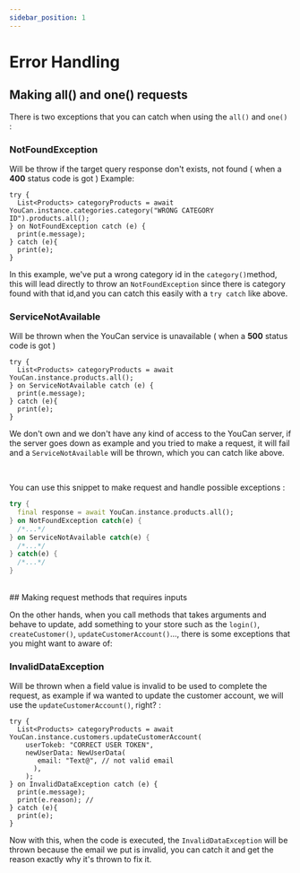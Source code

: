 ```yaml
---
sidebar_position: 1
---
```


# Error Handling

## Making all() and one() requests

There is two exceptions that you can catch when using the `all()` and `one()` :

### NotFoundException

Will be throw if the target query response don't exists, not found ( when a **400** status code is got )
Example:

```
try {
  List<Products> categoryProducts = await YouCan.instance.categories.category("WRONG CATEGORY ID").products.all();
} on NotFoundException catch (e) {
  print(e.message);
} catch (e){
  print(e);
}
```

In this example, we've put a wrong category id in the `category()`method, this will lead directly to throw an `NotFoundException` since there is category found with that id,and you can catch this easily with a `try catch` like above.

### ServiceNotAvailable

Will be thrown when the YouCan service is unavailable ( when a **500** status code is got )

```
try {
  List<Products> categoryProducts = await YouCan.instance.products.all();
} on ServiceNotAvailable catch (e) {
  print(e.message);
} catch (e){
  print(e);
}
```

We don't own and we don't have any kind of access to the YouCan server, if the server goes down as example and you tried to make a request, it will fail and a `ServiceNotAvailable` will be thrown, which you can catch like above.

<br />

You can use this snippet to make request and handle possible exceptions :

```dart
try {
  final response = await YouCan.instance.products.all();
} on NotFoundException catch(e) {
  /*...*/
} on ServiceNotAvailable catch(e) {
  /*...*/
} catch(e) {
  /*...*/
}
```

<br />
## Making request methods that requires inputs

On the other hands, when you call methods that takes arguments and behave to update, add something to your store such as the `login()`, `createCustomer()`, `updateCustomerAccount()`..., there is some exceptions that you might want to aware of:

### InvalidDataException

Will be thrown when a field value is invalid to be used to complete the request, as example if wa wanted to update the customer account, we will use the `updateCustomerAccount()`, right? :

```
try {
  List<Products> categoryProducts = await YouCan.instance.customers.updateCustomerAccount(
    userTokeb: "CORRECT USER TOKEN",
    newUserData: NewUserData(
       email: "Text@", // not valid email
      ),
    );
} on InvalidDataException catch (e) {
  print(e.message);
  print(e.reason); //
} catch (e){
  print(e);
}
```

Now with this, when the code is executed, the `InvalidDataException` will be thrown because the email we put is invalid, you can catch it and get the reason exactly why it's thrown to fix it.
